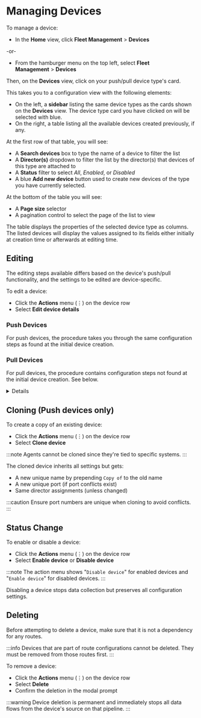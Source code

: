 # Managing Devices

To manage a device:

- In the **Home** view, click **Fleet Management**&nbsp;>&nbsp;**Devices**

-or-

- From the hamburger menu on the top left, select **Fleet Management**&nbsp;>&nbsp;**Devices**

Then, on the **Devices** view, click on your push/pull device type's card.

This takes you to a configuration view with the following elements:

- On the left, a **sidebar** listing the same device types as the cards shown on the **Devices** view. The device type card you have clicked on will be selected with blue.
- On the right, a table listing all the available devices created previously, if any.

At the first row of that table, you will see:

- A **Search devices** box to type the name of a device to filter the list
- A **Director(s)** dropdown to filter the list by the director(s) that devices of this type are attached to
- A **Status** filter to select _All_, _Enabled_, or _Disabled_
- A blue **Add new device** button used to create new devices of the type you have currently selected.

At the bottom of the table you will see:

- A **Page size** selector
- A pagination control to select the page of the list to view

The table displays the properties of the selected device type as columns. The listed devices will display the values assigned to its fields either initially at creation time or afterwards at editing time.

## Editing

The editing steps available differs based on the device's push/pull functionality, and the settings to be edited are device-specific.

To edit a device:

- Click the **Actions** menu (&#x22EE;) on the device row
- Select **Edit device details**

### Push Devices

For push devices, the procedure takes you through the same configuration steps as found at the initial <Topic id="gui-push-device-specific">device creation</Topic>.

### Pull Devices

For pull devices, the procedure contains configuration steps not found at the initial device creation. See below.

<Details summary="Windows">
The **Actions** dropdown on the top right offers the _Delete device_ and _Disable device_ options.

<Tabs>
  <TabItem value="device-configuration" label="Device Configuration" default>
    #### Device Details

    - **Device Name** - The unique name used to identify the device
    - **Device Type** (Read-Only) - Type of device: `Pull - Windows`
    - **Director** (Read-Only) - The existing director the device is attached to
    - **Deployment Type** (Read-Only) - How the device is deployed: `Agent`
  </TabItem>

  <TabItem value="device-deployment" label="Device Deployment">
    #### Installed Device Details
    
    - **Deployment Type** (Read-Only) - How the device is deployed: `Agent`
    - **Connection Status** (Read-Only) - Whether the device is `Connected` or `Not connected`
  </TabItem>

  <TabItem value="data-configuration" label="Data Configuration">
    #### Installed Device Details

    - **Seleected Log Types** - Multiple log types can be selected for the device to collect. Selecting this opens a list of options:

    - **All** - 	All Windows security and AppLocker events
    - **Common** - A standard set of events for auditing purposes
    - **Minimal** - A small set of events that might indicate potential threats
    - **Custom** - A set of events determined by you using XPath queries

  </TabItem>

  <TabItem value="activity-logs" label="Activity Logs">
    This tab offers a table view of the activity logs for the device.
    
    At the top row of the table:

    - **Search action or object** - Search box to filter the table based on the actions listed on the **Actions** or **ObjectType** table columns
    - **Action Type** - Dropdown listing actions types
    - **Timeframe** - Dropdown to pick a time period option: By default: `Last 24 hours`

    At the bottom row of the table:

    - **Items per page** - Number of items listed on each table page
    - **Navigation dropdown** - Select the page to display
  </TabItem>
</Tabs>
</Details>

## Cloning (Push devices only)

To create a copy of an existing device:

- Click the **Actions** menu (&#x22EE;) on the device row
- Select **Clone device**

:::note
Agents cannot be cloned since they're tied to specific systems.
:::

The cloned device inherits all settings but gets:

- A new unique name by prepending `Copy of` to the old name
- A new unique port (if port conflicts exist)
- Same director assignments (unless changed)

:::caution
Ensure port numbers are unique when cloning to avoid conflicts.
:::

## Status Change

To enable or disable a device:

- Click the **Actions** menu (&#x22EE;) on the device row
- Select **Enable device** or **Disable device**

:::note
The action menu shows "`Disable device`" for enabled devices and "`Enable device`" for disabled devices.
:::

Disabling a device stops data collection but preserves all configuration settings.

## Deleting

Before attempting to delete a device, make sure that it is not a dependency for any routes.

:::info
Devices that are part of route configurations cannot be deleted. They must be removed from those routes first.
:::

To remove a device:

- Click the **Actions** menu (&#x22EE;) on the device row  
- Select **Delete**
- Confirm the deletion in the modal prompt

:::warning
Device deletion is permanent and immediately stops all data flows from the device's source on that pipeline.
:::
